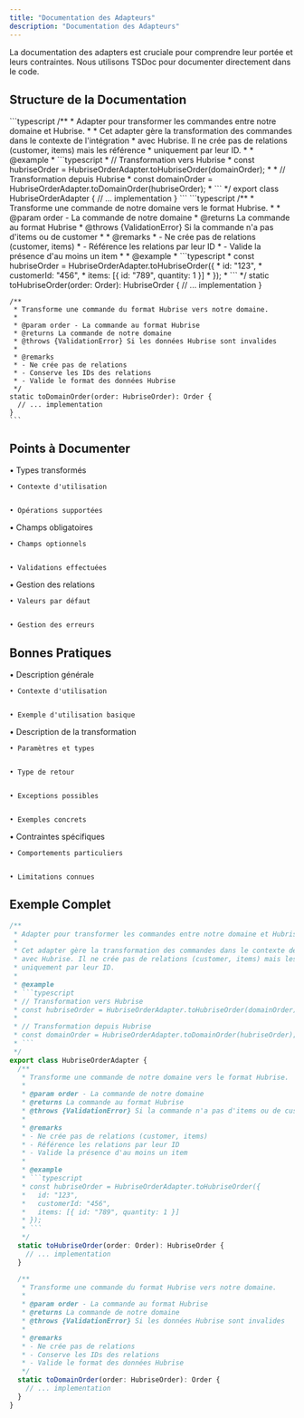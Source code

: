 ```yaml
---
title: "Documentation des Adapteurs"
description: "Documentation des Adapteurs"
---
```


<Info>
  La documentation des adapters est cruciale pour comprendre leur portée et
  leurs contraintes. Nous utilisons TSDoc pour documenter directement dans le
  code.
</Info>

## Structure de la Documentation

<Steps>
  <Step title="Classe Adapter">
    ```typescript
    /**
     * Adapter pour transformer les commandes entre notre domaine et Hubrise.
     *
     * Cet adapter gère la transformation des commandes dans le contexte de l'intégration
     * avec Hubrise. Il ne crée pas de relations (customer, items) mais les référence
     * uniquement par leur ID.
     *
     * @example
     * ```typescript
     * // Transformation vers Hubrise
     * const hubriseOrder = HubriseOrderAdapter.toHubriseOrder(domainOrder);
     *
     * // Transformation depuis Hubrise
     * const domainOrder = HubriseOrderAdapter.toDomainOrder(hubriseOrder);
     * ```
     */
    export class HubriseOrderAdapter {
      // ... implementation
    }
    ```
  </Step>

  <Step title="Méthodes de Transformation">
    ```typescript
    /**
     * Transforme une commande de notre domaine vers le format Hubrise.
     *
     * @param order - La commande de notre domaine
     * @returns La commande au format Hubrise
     * @throws {ValidationError} Si la commande n'a pas d'items ou de customer
     *
     * @remarks
     * - Ne crée pas de relations (customer, items)
     * - Référence les relations par leur ID
     * - Valide la présence d'au moins un item
     *
     * @example
     * ```typescript
     * const hubriseOrder = HubriseOrderAdapter.toHubriseOrder({
     *   id: "123",
     *   customerId: "456",
     *   items: [{ id: "789", quantity: 1 }]
     * });
     * ```
     */
    static toHubriseOrder(order: Order): HubriseOrder {
      // ... implementation
    }

    /**
     * Transforme une commande du format Hubrise vers notre domaine.
     *
     * @param order - La commande au format Hubrise
     * @returns La commande de notre domaine
     * @throws {ValidationError} Si les données Hubrise sont invalides
     *
     * @remarks
     * - Ne crée pas de relations
     * - Conserve les IDs des relations
     * - Valide le format des données Hubrise
     */
    static toDomainOrder(order: HubriseOrder): Order {
      // ... implementation
    }
    ```

  </Step>
</Steps>

## Points à Documenter

<Steps>
  <Step title="Portée de l'Adapter">
    • Types transformés

    • Contexte d'utilisation


    • Opérations supportées

  </Step>

  <Step title="Contraintes">
    • Champs obligatoires

    • Champs optionnels


    • Validations effectuées

  </Step>

  <Step title="Comportements">
    • Gestion des relations

    • Valeurs par défaut


    • Gestion des erreurs

  </Step>
</Steps>

## Bonnes Pratiques

<Steps>
  <Step title="Documentation de la Classe">
    • Description générale

    • Contexte d'utilisation


    • Exemple d'utilisation basique

  </Step>

  <Step title="Documentation des Méthodes">
    • Description de la transformation

    • Paramètres et types


    • Type de retour


    • Exceptions possibles


    • Exemples concrets

  </Step>

  <Step title="Remarques Importantes">
    • Contraintes spécifiques

    • Comportements particuliers


    • Limitations connues

  </Step>
</Steps>

## Exemple Complet

````typescript
/**
 * Adapter pour transformer les commandes entre notre domaine et Hubrise.
 *
 * Cet adapter gère la transformation des commandes dans le contexte de l'intégration
 * avec Hubrise. Il ne crée pas de relations (customer, items) mais les référence
 * uniquement par leur ID.
 *
 * @example
 * ```typescript
 * // Transformation vers Hubrise
 * const hubriseOrder = HubriseOrderAdapter.toHubriseOrder(domainOrder);
 *
 * // Transformation depuis Hubrise
 * const domainOrder = HubriseOrderAdapter.toDomainOrder(hubriseOrder);
 * ```
 */
export class HubriseOrderAdapter {
  /**
   * Transforme une commande de notre domaine vers le format Hubrise.
   *
   * @param order - La commande de notre domaine
   * @returns La commande au format Hubrise
   * @throws {ValidationError} Si la commande n'a pas d'items ou de customer
   *
   * @remarks
   * - Ne crée pas de relations (customer, items)
   * - Référence les relations par leur ID
   * - Valide la présence d'au moins un item
   *
   * @example
   * ```typescript
   * const hubriseOrder = HubriseOrderAdapter.toHubriseOrder({
   *   id: "123",
   *   customerId: "456",
   *   items: [{ id: "789", quantity: 1 }]
   * });
   * ```
   */
  static toHubriseOrder(order: Order): HubriseOrder {
    // ... implementation
  }

  /**
   * Transforme une commande du format Hubrise vers notre domaine.
   *
   * @param order - La commande au format Hubrise
   * @returns La commande de notre domaine
   * @throws {ValidationError} Si les données Hubrise sont invalides
   *
   * @remarks
   * - Ne crée pas de relations
   * - Conserve les IDs des relations
   * - Valide le format des données Hubrise
   */
  static toDomainOrder(order: HubriseOrder): Order {
    // ... implementation
  }
}
````
